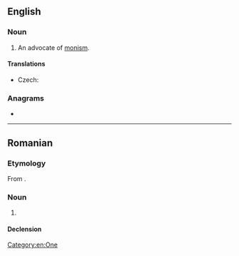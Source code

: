 ==English==

===Noun===
{{en-noun}}

# An advocate of [[monism]].

====Translations====
{{trans-top|advocate of monism}}
* Czech: {{t|cs|monista|m}}
{{trans-mid}}
{{trans-bottom}}

===Anagrams===
* {{anagrams|en|a=imnost|inmost|omnist}}

[[Category:en:One]]

----

==Romanian==

===Etymology===
From {{bor|ro|fr|moniste}}.

===Noun===
{{ro-noun|m|moniști}}

# {{l|en|monist}}

====Declension====
{{ro-noun-m|pl=moniști}}